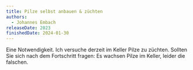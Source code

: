 ```yaml
---
title: Pilze selbst anbauen & züchten
authors:
  - Johannes Embach
releaseDate: 2023
finishedDate: 2024-01-30
---
```



<BookHeading frontmatter={frontmatter} />

Eine Notwendigkeit. Ich versuche derzeit im Keller Pilze zu züchten. Sollten Sie
sich nach dem Fortschritt fragen: Es wachsen Pilze im Keller, leider die
falschen.
